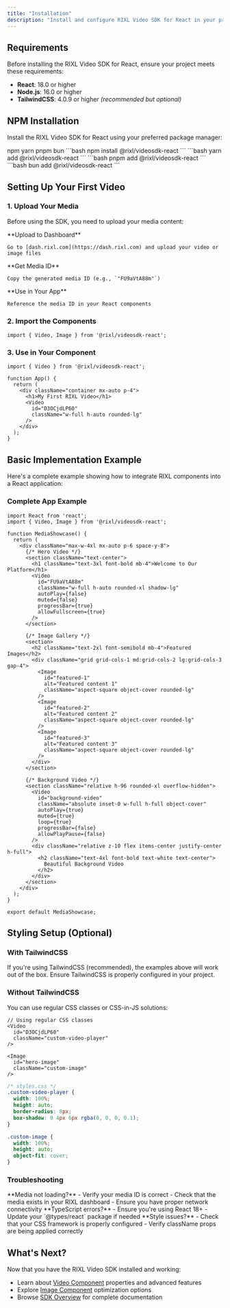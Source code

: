 ```yaml
---
title: "Installation"
description: "Install and configure RIXL Video SDK for React in your project"
---
```



## Requirements

Before installing the RIXL Video SDK for React, ensure your project meets these requirements:

- **React**: 18.0 or higher
- **Node.js**: 16.0 or higher
- **TailwindCSS**: 4.0.9 or higher *(recommended but optional)*

## NPM Installation

Install the RIXL Video SDK for React using your preferred package manager:

<Tabs defaultValue="npm">
  <TabsList>
    <TabsTrigger value="npm">npm</TabsTrigger>
    <TabsTrigger value="yarn">yarn</TabsTrigger>
    <TabsTrigger value="pnpm">pnpm</TabsTrigger>
    <TabsTrigger value="bun">bun</TabsTrigger>
  </TabsList>

  <TabsContent value="npm">
    ```bash
    npm install @rixl/videosdk-react
    ```
  </TabsContent>

  <TabsContent value="yarn">
    ```bash
    yarn add @rixl/videosdk-react
    ```
  </TabsContent>

  <TabsContent value="pnpm">
    ```bash
    pnpm add @rixl/videosdk-react
    ```
  </TabsContent>

  <TabsContent value="bun">
    ```bash
    bun add @rixl/videosdk-react
    ```
  </TabsContent>
</Tabs>

## Setting Up Your First Video

### 1. Upload Your Media

Before using the SDK, you need to upload your media content:

<Steps>
  <Step>
    **Upload to Dashboard**

    Go to [dash.rixl.com](https://dash.rixl.com) and upload your video or image files
  </Step>
  <Step>
    **Get Media ID**

    Copy the generated media ID (e.g., `"FU9aVtA88m"`)
  </Step>
  <Step>
    **Use in Your App**

    Reference the media ID in your React components
  </Step>
</Steps>

### 2. Import the Components

```tsx
import { Video, Image } from '@rixl/videosdk-react';
```

### 3. Use in Your Component

```tsx
import { Video } from '@rixl/videosdk-react';

function App() {
  return (
    <div className="container mx-auto p-4">
      <h1>My First RIXL Video</h1>
      <Video
        id="D3OCjdLP60"
        className="w-full h-auto rounded-lg"
      />
    </div>
  );
}
```

## Basic Implementation Example

Here's a complete example showing how to integrate RIXL components into a React application:

### Complete App Example

```tsx
import React from 'react';
import { Video, Image } from '@rixl/videosdk-react';

function MediaShowcase() {
  return (
    <div className="max-w-4xl mx-auto p-6 space-y-8">
      {/* Hero Video */}
      <section className="text-center">
        <h1 className="text-3xl font-bold mb-4">Welcome to Our Platform</h1>
        <Video
          id="FU9aVtA88m"
          className="w-full h-auto rounded-xl shadow-lg"
          autoPlay={false}
          muted={false}
          progressBar={true}
          allowFullscreen={true}
        />
      </section>

      {/* Image Gallery */}
      <section>
        <h2 className="text-2xl font-semibold mb-4">Featured Images</h2>
        <div className="grid grid-cols-1 md:grid-cols-2 lg:grid-cols-3 gap-4">
          <Image
            id="featured-1"
            alt="Featured content 1"
            className="aspect-square object-cover rounded-lg"
          />
          <Image
            id="featured-2"
            alt="Featured content 2"
            className="aspect-square object-cover rounded-lg"
          />
          <Image
            id="featured-3"
            alt="Featured content 3"
            className="aspect-square object-cover rounded-lg"
          />
        </div>
      </section>

      {/* Background Video */}
      <section className="relative h-96 rounded-xl overflow-hidden">
        <Video
          id="background-video"
          className="absolute inset-0 w-full h-full object-cover"
          autoPlay={true}
          muted={true}
          loop={true}
          progressBar={false}
          allowPlayPause={false}
        />
        <div className="relative z-10 flex items-center justify-center h-full">
          <h2 className="text-4xl font-bold text-white text-center">
            Beautiful Background Video
          </h2>
        </div>
      </section>
    </div>
  );
}

export default MediaShowcase;
```

## Styling Setup (Optional)

### With TailwindCSS

If you're using TailwindCSS (recommended), the examples above will work out of the box. Ensure TailwindCSS is properly configured in your project.

### Without TailwindCSS

You can use regular CSS classes or CSS-in-JS solutions:

```tsx
// Using regular CSS classes
<Video
  id="D3OCjdLP60"
  className="custom-video-player"
/>

<Image
  id="hero-image"
  className="custom-image"
/>
```

```css
/* styles.css */
.custom-video-player {
  width: 100%;
  height: auto;
  border-radius: 8px;
  box-shadow: 0 4px 6px rgba(0, 0, 0, 0.1);
}

.custom-image {
  width: 100%;
  height: auto;
  object-fit: cover;
}
```

### Troubleshooting

<Callout type="warning">
  **Media not loading?**
  - Verify your media ID is correct
  - Check that the media exists in your RIXL dashboard
  - Ensure you have proper network connectivity
</Callout>

<Callout type="info">
  **TypeScript errors?**
  - Ensure you're using React 18+
  - Update your `@types/react` package if needed
</Callout>

<Callout type="default">
  **Style issues?**
  - Check that your CSS framework is properly configured
  - Verify className props are being applied correctly
</Callout>

## What's Next?

Now that you have the RIXL Video SDK installed and working:

- Learn about [Video Component](/sdk/video-component) properties and advanced features
- Explore [Image Component](/sdk/image-component) optimization options
- Browse [SDK Overview](/sdk/getting-started) for complete documentation
